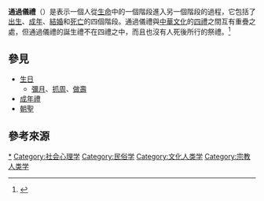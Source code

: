 '''通過儀禮'''（{{lang-en|Rite of passage}}）是表示一個人從[[生命|生命]]中的一個階段進入另一個階段的過程，它包括了[[出生|出生]]、[[成年|成年]]、[[結婚|結婚]]和[[死亡|死亡]]的四個階段。通過儀禮與[[中華文化|中華文化]]的[[四禮|四禮]]之間互有重疊之處，但通過儀禮的誕生禮不在四禮之中，而且也沒有人死後所行的祭禮。<ref>{{cite book|author=扈貞煥|title=韓國的民俗與文化|url=https://books.google.com/books?id=4JickhZxpBkC|location=臺灣|publisher=商務印書館|year=2006|page=107|isbn=9789570521160|quote=用社會人類學的語言來說叫作通過儀禮（Rites of Passage），是指為了凸顯個人一生必經的過程而舉行的儀禮，包括生產儀禮、成年禮、結婚禮、喪禮。……雖然通過儀禮和冠婚喪祭有互相重疊的部分，但是通過儀禮的生育儀禮是四禮所沒有的，四禮當中的祭禮也不包含在通過儀禮當中。}}</ref>

==參見==
* [[生日|生日]]
** [[彌月|彌月]]、[[抓周|抓周]]、[[做壽|做壽]]
* [[成年禮|成年禮]]
* [[朝聖|朝聖]]

==參考來源==
{{reflist}}

[[Category:通過儀禮|*]]
[[Category:社会心理学|Category:社会心理学]]
[[Category:民俗学|Category:民俗学]]
[[Category:文化人类学|Category:文化人类学]]
[[Category:宗教人类学|Category:宗教人类学]]